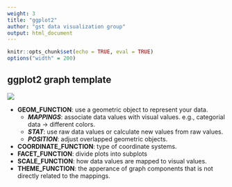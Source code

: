 ```yaml
---
weight: 3
title: "ggplot2"
author: "gst data visualization group"
output: html_document
---
```


<style>
pre code, pre, code {
  white-space: pre !important;
  overflow-x: scroll !important;
  word-break: keep-all !important;
  word-wrap: initial !important;
}
</style>

```r
knitr::opts_chunk$set(echo = TRUE, eval = TRUE)
options("width" = 200)
```

## ggplot2 graph template

![](images/ggplot2-template.png)

* **GEOM_FUNCTION**: use a geometric object to represent your data.
    + ***MAPPINGS***: associate data values with visual values. e.g., categorial data -> different colors.
    + ***STAT***: use raw data values or calculate new values from raw values.
    + ***POSITION***: adjust overlapped geometric objects.
* **COORDINATE_FUNCTION**: type of coordinate systems.
* **FACET_FUNCTION**: divide plots into subplots
* **SCALE_FUNCTION**: how data values are mapped to visual values.
* **THEME_FUNCTION**: the apperance of graph components that is not directly related to the mappings.
